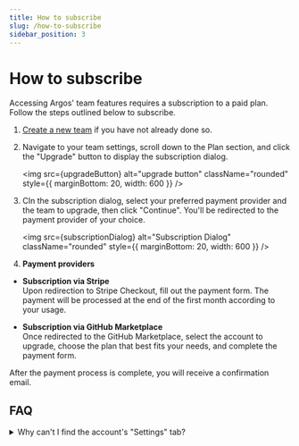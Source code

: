 ```yaml
---
title: How to subscribe
slug: /how-to-subscribe
sidebar_position: 3
---
```



# How to subscribe

Accessing Argos' team features requires a subscription to a paid plan. Follow the steps outlined below to subscribe.

1. [Create a new team](https://app.argos-ci.com/teams/new) if you have not already done so.

2. Navigate to your team settings, scroll down to the Plan section, and click the "Upgrade" button to display the subscription dialog.

   <img
     src={upgradeButton}
     alt="upgrade button"
     className="rounded"
     style={{ marginBottom: 20, width: 600 }}
   />

3. CIn the subscription dialog, select your preferred payment provider and the team to upgrade, then click "Continue". You'll be redirected to the payment provider of your choice.

   <img
     src={subscriptionDialog}
     alt="Subscription Dialog"
     className="rounded"
     style={{ marginBottom: 20, width: 600 }}
   />

4. **Payment providers**

- **Subscription via Stripe**<br/>
  Upon redirection to Stripe Checkout, fill out the payment form. The payment will be processed at the end of the first month according to your usage.

- **Subscription via GitHub Marketplace**<br/>
  Once redirected to the GitHub Marketplace, select the account to upgrade, choose the plan that best fits your needs, and complete the payment form.

After the payment process is complete, you will receive a confirmation email.

## FAQ

<details>
  <summary>Why can't I find the account's "Settings" tab?</summary>
  <ul>
    <li>You might be in "Project Settings" instead of "Team Settings".</li>
    <li>
      You may not have the required authorizations to access the team's
      settings. You'll need to update your access permissions or ask for help
      from a team owner.
    </li>
  </ul>
</details>
